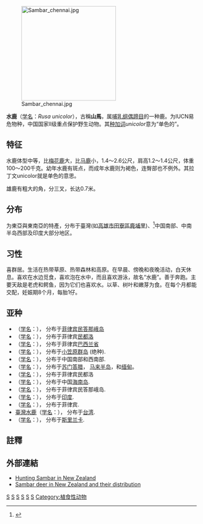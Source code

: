 {{Speciesbox
| genus = Rusa
| species = unicolor
| status = VU
| status_system = IUCN3.1
| status_ref = <ref name=iucn>{{Cite iucn |title=''Rusa unicolor'' |author=Timmins, R.J. |author2=Kawanishi, K. |author3=Giman, B. |author4=Lynam, A.J. |author5=Chan, B. |author6=Steinmetz, R. |author7=Baral, H. S. |author8=Samba Kumar, N. |date=2015 |page=e.T41790A85628124}}</ref>  
| image = Sambar (Rusa unicolor) male.jpg
| image_caption =雄性
| image2 = Sambar (Cervus unicolor unicolor) female.jpg
| image2_caption = 雌性
| authority = Kerr, 1792
| synonyms =*''Cervus unicolor''
| range_map =Rusa unicolor.png
}}
[[File:Sambar_chennai.jpg|250px]]

'''水鹿'''（[[学名|学名]]：''Rusa unicolor''），古稱'''山馬'''，属[[哺乳纲|哺乳纲]][[偶蹄目|偶蹄目]]的一种鹿。为IUCN易危物种，中国国家II级重点保护野生动物。其[[种加词|种加词]]''unicolor''意为“单色的”。

== 特征 ==
水鹿体型中等，比[[梅花鹿|梅花鹿]]大，比[[马鹿|马鹿]]小，1.4～2.6公尺，肩高1.2～1.4公尺，体重100～200千克。幼年水鹿有斑点，而成年水鹿则为褐色，连臀部也不例外。其拉丁文unicolor就是单色的意思。

雄鹿有粗大的角，分三叉，长达0.7米。

== 分布 ==
为東亞與東南亞的特產，分布于臺灣(如[[高雄市|高雄市]][[田寮區|田寮區]][[鹿埔里|鹿埔里]])、<ref>{{cite news |publisher=東森新聞 |author=涂宥丞 |location=高雄 |title=另類旱災！芒果、香蕉全被吃光　小偷竟是「鹿群」 |url=http://www.ettoday.net/news/20150323/482724.htm |date=2015-03-23 |language=zh-hant |accessdate=2015-03-25 |archive-date=2015-03-24 |archive-url=https://web.archive.org/web/20150324132133/http://www.ettoday.net/news/20150323/482724.htm |dead-url=no }}</ref>中国南部、中南半岛西部及印度大部分地区。

== 习性 ==
喜群居。生活在热带草原、热带森林和高原。在早晨、傍晚和夜晚活动，白天休息。喜欢在水边觅食，喜欢泡在水中，而且喜欢游泳，故名“水鹿”。善于奔跑。主要天敌是老虎和鳄鱼，因为它们也喜欢水。以草、树叶和嫩芽为食。在每个月都能交配，妊娠期8个月，每胎1仔。

== 亚种 ==
*（[[学名|学名]]：{{lang|la|''Cervus unicolor apoensis''}}）， 分布于[[菲律宾|菲律宾]][[民答那峨岛|民答那峨岛]]
*（[[学名|学名]]：{{lang|la|''Cervus unicolor barandanus''}}）， 分布于菲律宾[[民都洛|民都洛]]
*（[[学名|学名]]：{{lang|la|''Cervus unicolor basilanensis''}}）， 分布于菲律宾[[巴西兰省|巴西兰省]]
*（[[学名|学名]]：{{lang|la|''Cervus unicolor boninensis''}}）， 分布于[[小笠原群岛|小笠原群岛]] (绝种).
*（[[学名|学名]]：{{lang|la|''Cervus unicolor deejeani''}}）， 分布于中国南部和西南部.
*（[[学名|学名]]：{{lang|la|''Cervus unicolor equinus''}}）， 分布于[[苏门答腊|苏门答腊]]， [[马来半岛|马来半岛]]，和[[缅甸|缅甸]]。 
*（[[学名|学名]]：{{lang|la|''Cervus unicolor francianus''}}）， 分布于菲律宾民都洛
*（[[学名|学名]]：{{lang|la|''Cervus unicolor hainana''}}）， 分布于中国[[海南岛|海南岛]].
*（[[学名|学名]]：{{lang|la|''Cervus unicolor nigellus''}}）， 分布于菲律宾民答那峨岛.
*（[[学名|学名]]：{{lang|la|''Cervus unicolor niger''}}）， 分布于[[印度|印度]].
*（[[学名|学名]]：{{lang|la|''Cervus unicolor philippinus''}}）， 分布于菲律宾.
*[[臺灣水鹿|臺灣水鹿]]（[[学名|学名]]：{{lang|la|''Cervus unicolor swimhoi''}}）， 分布于[[台湾|台湾]].
*（[[学名|学名]]：{{lang|la|''Cervus unicolor unicolor''}}）， 分布于[[斯里兰卡|斯里兰卡]].

==註釋==
{{reflist}}

== 外部連結 ==
{{Commons category|Cervus unicolor}}
* [https://web.archive.org/web/20120205004838/http://www.nzhuntinginfo.com/printPage.php?pageName=.%2Fgame%2Fsambar Hunting Sambar in New Zealand]
* [https://web.archive.org/web/20091101082044/http://www.fishinghuntinginfo.com/hunting/deerbig-game-species/Sambar/ Sambar deer in New Zealand and their distribution]

{{Taxonbar|from=Q229337}}

{{Artiodactyla|R.1}}

[[Category:水鹿属|S]]
[[Category:台灣動物|S]]
[[Category:中國哺乳動物|S]]
[[Category:台灣特有亞種|S]]
[[Category:1792年描述的动物|S]]
[[Category:中国国家二级保护动物|S]]
[[Category:植食性动物|Category:植食性动物]]